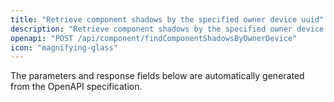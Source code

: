 ```yaml
---
title: "Retrieve component shadows by the specified owner device uuid"
description: "Retrieve component shadows by the specified owner device uuid"
openapi: "POST /api/component/findComponentShadowsByOwnerDevice"
icon: "magnifying-glass"
---
```


<Note>
The parameters and response fields below are automatically generated from the OpenAPI specification.
</Note>
